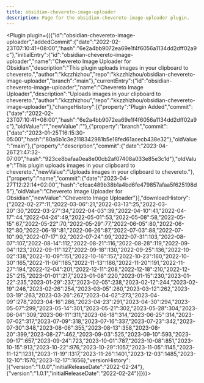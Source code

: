 ---
title: obsidian-chevereto-image-uploader
description: Page for the obsidian-chevereto-image-uploader plugin.
---


<Plugin plugin={({"id":"obsidian-chevereto-image-uploader","addedCommit":{"date":"2022-02-23T07:10:41+08:00","hash":"6e2a4bb9072ea69e1f4f6056a1134dd2dff02a9c"},"initialEntry":{"id":"obsidian-chevereto-image-uploader","name":"Chevereto Image Uploader for Obsidian","description":"This plugin uploads images in your clipboard to chevereto.","author":"kkzzhizhou","repo":"kkzzhizhou/obsidian-chevereto-image-uploader","branch":"main"},"currentEntry":{"id":"obsidian-chevereto-image-uploader","name":"Chevereto Image Uploader","description":"Uploads images in your clipboard to chevereto.","author":"kkzzhizhou","repo":"kkzzhizhou/obsidian-chevereto-image-uploader"},"changeHistory":[{"property":"Plugin Added","commit":{"date":"2022-02-23T07:10:41+08:00","hash":"6e2a4bb9072ea69e1f4f6056a1134dd2dff02a9c"},"oldValue":"","newValue":""},{"property":"branch","commit":{"date":"2023-01-25T16:15:30-05:00","hash":"80a6b1c3e2118342981b5e18fed61acecb438e32"},"oldValue":"main"},{"property":"description","commit":{"date":"2023-04-26T21:47:32-07:00","hash":"923ce8bafaa0ea8e00cb2af07408a033e85e3c1d"},"oldValue":"This plugin uploads images in your clipboard to chevereto.","newValue":"Uploads images in your clipboard to chevereto."},{"property":"name","commit":{"date":"2023-04-27T12:22:14+02:00","hash":"cfcac489b38b1a4bd6fe479857afaa5f625198d5"},"oldValue":"Chevereto Image Uploader for Obsidian","newValue":"Chevereto Image Uploader"}],"downloadHistory":{"2022-02-27":11,"2022-03-06":21,"2022-03-13":25,"2022-03-20":30,"2022-03-27":34,"2022-04-03":39,"2022-04-10":41,"2022-04-17":44,"2022-04-24":49,"2022-05-01":53,"2022-05-08":58,"2022-05-15":67,"2022-05-22":70,"2022-05-29":77,"2022-06-05":80,"2022-06-12":80,"2022-06-19":81,"2022-06-26":87,"2022-07-03":88,"2022-07-10":90,"2022-07-17":92,"2022-07-24":99,"2022-07-31":103,"2022-08-07":107,"2022-08-14":112,"2022-08-21":116,"2022-08-28":119,"2022-09-04":123,"2022-09-11":127,"2022-09-18":130,"2022-09-25":136,"2022-10-02":138,"2022-10-09":151,"2022-10-16":157,"2022-10-23":160,"2022-10-30":165,"2022-11-06":185,"2022-11-13":186,"2022-11-20":191,"2022-11-27":194,"2022-12-04":201,"2022-12-11":208,"2022-12-18":210,"2022-12-25":215,"2023-01-01":217,"2023-01-08":220,"2023-01-15":230,"2023-01-22":235,"2023-01-29":237,"2023-02-05":238,"2023-02-12":244,"2023-02-19":246,"2023-02-26":254,"2023-03-05":260,"2023-03-12":262,"2023-03-19":263,"2023-03-26":267,"2023-04-02":273,"2023-04-09":278,"2023-04-16":286,"2023-04-23":291,"2023-04-30":294,"2023-05-07":299,"2023-05-14":301,"2023-05-21":302,"2023-05-28":304,"2023-06-04":309,"2023-06-11":311,"2023-06-18":314,"2023-06-25":314,"2023-07-02":317,"2023-07-09":318,"2023-07-16":337,"2023-07-23":342,"2023-07-30":348,"2023-08-06":355,"2023-08-13":358,"2023-08-20":399,"2023-08-27":462,"2023-09-03":525,"2023-09-10":593,"2023-09-17":657,"2023-09-24":723,"2023-10-01":787,"2023-10-08":851,"2023-10-15":913,"2023-10-22":976,"2023-10-29":1057,"2023-11-05":1145,"2023-11-12":1231,"2023-11-19":1317,"2023-11-26":1401,"2023-12-03":1485,"2023-12-10":1570,"2023-12-17":1656},"versionHistory":[{"version":"1.0.0","initialReleaseDate":"2022-02-24"},{"version":"1.0.1","initialReleaseDate":"2022-02-24"}]})}></Plugin>